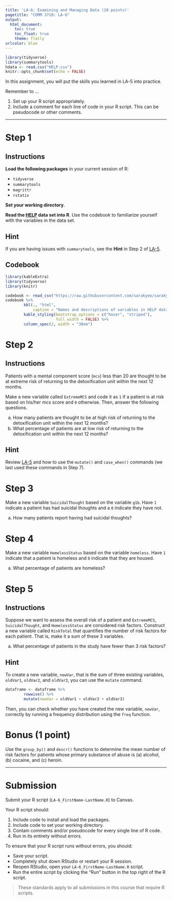 ```yaml
---
title: 'LA-6: Examining and Managing Data (10 points)'
pagetitle: "COMM 3710: LA-6"
output:
  html_document:
    toc: true
    toc_float: true
    theme: flatly
urlcolor: blue
---
```


```r
library(tidyverse)
library(summarytools)
hdata <- read.csv("HELP.csv")
knitr::opts_chunk$set(echo = FALSE)
```

In this assignment, you will put the skills you learned in LA-5 into practice.

Remember to ...

1) Set up your R script appropriately.
2) Include a comment for each line of code in your R script. This can be pseudocode or other comments.

---

# Step 1 {.tabset .tabset-fade}
## Instructions
**Load the following packages** in your current session of R:

- `tidyverse`
- `summarytools`
- `magrittr`
- `rstatix`

**Set your working directory**.

**Read the [HELP](https://utah.instructure.com/files/131421311/download?download_frd=1) data set into R**. Use the codebook to familiarize yourself with the variables in the data set.

## Hint
If you are having issues with `summarytools`, see the **Hint** in Step 2 of [LA-5](https://sarakyeo.github.io/COMM-3710/LA/LA-5.html).

## Codebook

```r
library(kableExtra)
library(tidyverse)
library(knitr)

codebook <- read_csv("https://raw.githubusercontent.com/sarakyeo/sarakyeo.github.io/master/COMM-3710/LA/HELP-codebook.csv")
codebook %>%
        kbl(., "html",
            caption = "Names and descriptions of variables in HELP dataset.") %>% 
        kable_styling(bootstrap_options = c("hover", "striped"),
                      full_width = FALSE) %>% 
        column_spec(2, width = "30em")

```


# Step 2 {.tabset .tabset-fade}
## Instructions
Patients with a mental component score (`mcs`) less than 20 are thought to be at extreme risk of returning to the detoxification unit within the next 12 months.

Make a new variable called `ExtremeMCS` and code it as `1` if a patient is at risk based on his/her mcs score and `0` otherwise. Then, answer the following questions.

a) How many patients are thought to be at high risk of returning to the detoxification unit within the next 12 months?
b) What percentage of patients are at low risk of returning to the detoxification unit within the next 12 months?

## Hint
Review [LA-5](https://sarakyeo.github.io/COMM-3710/LA/LA-5.html) and how to use the `mutate()` and `case_when()` commands (we last used these commands in Step 7).


# Step 3
Make a new variable `SuicidalThought` based on the variable `g1b`. Have `1` indicate a patient has had suicidal thoughts and a `0` indicate they have not.

a) How many patients report having had suicidal thoughts?


# Step 4 
Make a new variable `HomelessStatus` based on the variable `homeless`. Have `1` indicate that a patient is homeless and `0` indicate that they are housed.

a) What percentage of patients are homeless?


# Step 5 {.tabset .tabset-fade}
## Instructions
Suppose we want to assess the overall risk of a patient and `ExtremeMCS`, `SuicidalThought`, and `HomelessStatus` are considered risk factors. Construct a new variable called `RiskTotal` that quantifies the number of risk factors for each patient. That is, make it a sum of these 3 variables.

a) What percentage of patients in the study have fewer than 3 risk factors?

## Hint
To create a new variable, `newVar`, that is the sum of three existing variables, `oldVar1`, `oldVar2`, and `oldVar3`, you can use the `mutate` command.
```r
dataframe <- dataframe %>% 
        rowwise() %>% 
        mutate(newVar = oldVar1 + oldVar2 + oldVar3)
```
Then, you can check whether you have created the new variable, `newVar`, correctly by running a frequency distribution using the `freq` function.


# Bonus (1 point)
Use the `group_by()` and `descr()` functions to determine the mean number of risk factors for patients whose primary substance of abuse is (a) alcohol, (b) cocaine, and (c) heroin.

---

# Submission
Submit your R script (`LA-6_FirstName-LastName.R`) to Canvas.

Your R script should:

1) Include code to install and load the packages.
2) Include code to set your working directory.
3) Contain comments and/or pseudocode for every single line of R code.
4) Run in its entirety without errors.

To ensure that your R script runs without errors, you should:

- Save your script.
- Completely shut down RStudio or restart your R session.
- Reopen RStudio, open your `LA-6_FirstName-LastName.R` script.
- Run the entire script by clicking the "Run" button in the top right of the R script.

> These standards apply to all submissions in this course that require R scripts.
